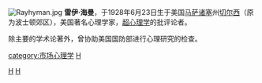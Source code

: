 [[File:Rayhyman.jpg|thumb]]
'''雷伊·海曼'''，于1928年6月23日生于美国[[马萨诸塞|马萨诸塞]]州[[切尔西_(马萨诸塞州)|切尔西]]（原为波士顿郊区），美国著名心理学家，[[超心理学|超心理学]]的批评论者。

除主要的学术论著外，曾协助美国国防部进行心理研究的检查。

{{Authority control}}
[[category:市场心理学|category:市场心理学]]
[[category:美国心理学家|H]]
[[Category:波士頓大學校友|H]]
[[Category:约翰斯·霍普金斯大学校友|H]]